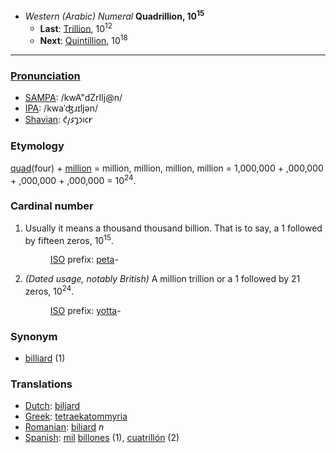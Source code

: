 *''Western (Arabic) Numeral'' '''Quadrillion, 10<sup>15</sup>'''
**'''Last''': [[Trillion]], 10<sup>12</sup>
**'''Next''': [[Quintillion]], 10<sup>18</sup>

----

===[[Pronunciation Key|Pronunciation]]===
*[[w:SAMPA|SAMPA]]: /kwA"dZrIlj@n/
*[[International Phonetic Alphabet|IPA]]: /kwaˈʤɹɪljən/
*[[w:Image:Shavian alphabet|Shavian]]: &#x10452;&#x10462;&#x1046d;&#x10461;&#x1046e;&#x10466;&#x10464;&#x1047e;

===Etymology===
[[quad]](four) + [[million]] = million, million, million, million = 1,000,000 + ,000,000 + ,000,000 + ,000,000 = 10<sup>24</sup>.

===Cardinal number===
#Usually it means a thousand thousand billion. That is to say, a 1 followed by fifteen zeros, 10<sup>15</sup>.
#:[[w:International Organization for Standardization|ISO]] prefix: [[peta]]-
#''(Dated usage, notably British)'' A million trillion or a 1 followed by 21 zeros, 10<sup>24</sup>.
#:[[w:International Organization for Standardization|ISO]] prefix: [[yotta]]-

===Synonym===
*[[billiard]] (1)

===Translations===
*[[Dutch]]: [[biljard]]
*[[Greek]]: [[tetraekatommyria]]
*[[Romanian]]: [[biliard]] ''n''
*[[Spanish]]: [[mil]] [[billón|billones]] (1), [[cuatrillón]] (2)